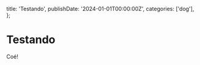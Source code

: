 
  title: 'Testando',
  publishDate: '2024-01-01T00:00:00Z',
  categories: ['dog'],
};

# Testando

Coé!